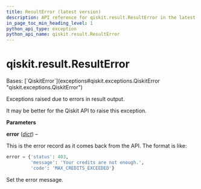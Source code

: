 ```yaml
---
title: ResultError (latest version)
description: API reference for qiskit.result.ResultError in the latest version of qiskit
in_page_toc_min_heading_level: 1
python_api_type: exception
python_api_name: qiskit.result.ResultError
---
```


<span id="qiskit-result-resulterror" />

# qiskit.result.ResultError

<Class id="qiskit.result.ResultError" isDedicatedPage={true} github="https://github.com/Qiskit/qiskit/tree/stable/1.3/qiskit/result/exceptions.py#L20-L40" signature="qiskit.result.ResultError(error)" modifiers="exception">
  Bases: [`QiskitError`](exceptions#qiskit.exceptions.QiskitError "qiskit.exceptions.QiskitError")

  Exceptions raised due to errors in result output.

  It may be better for the Qiskit API to raise this exception.

  **Parameters**

  **error** ([*dict*](https://docs.python.org/3/library/stdtypes.html#dict "(in Python v3.13)")) –

  This is the error record as it comes back from the API. The format is like:

  ```python
  error = {'status': 403,
           'message': 'Your credits are not enough.',
           'code': 'MAX_CREDITS_EXCEEDED'}
  ```

  Set the error message.
</Class>

